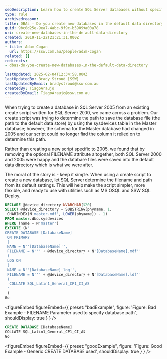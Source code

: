 ```yaml
---
seoDescription: Learn how to create SQL Server databases without specifying paths using default settings for simpler, version-agnostic scripts.
type: rule
archivedreason:
title: DBAs - Do you create new databases in the default data directory?
guid: 9bc0d25e-9ea7-4abc-9f9c-b59099a00a78
uri: create-new-databases-in-the-default-data-directory
created: 2019-11-22T21:21:31.000Z
authors:
- title: Adam Cogan
  url: https://ssw.com.au/people/adam-cogan
related: []
redirects:
- dbas-do-you-create-new-databases-in-the-default-data-directory

lastUpdated: 2025-02-04T12:34:58.000Z
lastUpdatedBy: Brady Stroud [SSW]
lastUpdatedByEmail: bradystroud@ssw.com.au
createdBy: TiagoAraujo
createdByEmail: TiagoAraujo@ssw.com.au
---
```


When trying to create a database in SQL Server 2005 from an existing create script written for SQL Server 2000, we came across a problem. Our create script was trying to determine the path to save the database file (the path to the default data store) by using the sysdevices table in the Master database; however, the schema for the Master database had changed in 2005 and our script could no longer find the column it relied on to determine this path.

Rather than creating a new script specific to 2005, we found that by removing the optional FILENAME attribute altogether, both SQL Server 2000 and 2005 were happy and the database files were saved into the default data directory which is what we were after.

The moral of the story is - keep it simple.
When using a create script to create a new database, let SQL Server determine the filename and path from its default settings. This will help make the script simpler, more flexible, and ready to use with utilities such as MS OSQL and SSW SQL Deploy.

```sql
DECLARE @device_directory NVARCHAR(520)
SELECT @device_directory = SUBSTRING(phyname, 1,
 CHARINDEX(N'master.mdf', LOWER(phyname)) - 1)
FROM master.dbo.sysdevices
WHERE (name = N'master')
EXECUTE (N'
CREATE DATABASE [DatabaseName]
 ON PRIMARY
 (
 NAME = N''[DatabaseName]'',
 FILENAME = N''' + @device_directory + N'[DatabaseName].mdf''
 )
 LOG ON
 (
 NAME = N''[DatabaseName]_log'',
 FILENAME = N''' + @device_directory + N'[DatabaseName].ldf''
 )
  COLLATE SQL_Latin1_General_CP1_CI_AS
 '
 )
Go
```

<figureEmbed figureEmbed={{
  preset: "badExample",
  figure: 'Figure: Bad Example - FILENAME Parameter used to specify database path',
  shouldDisplay: true
} } />


```sql
CREATE DATABASE [DatabaseName]
COLLATE SQL_Latin1_General_CP1_CI_AS
Go
```

<figureEmbed figureEmbed={{
  preset: "goodExample",
  figure: 'Figure: Good Example - Generic CREATE DATABASE used',
  shouldDisplay: true
} } />
